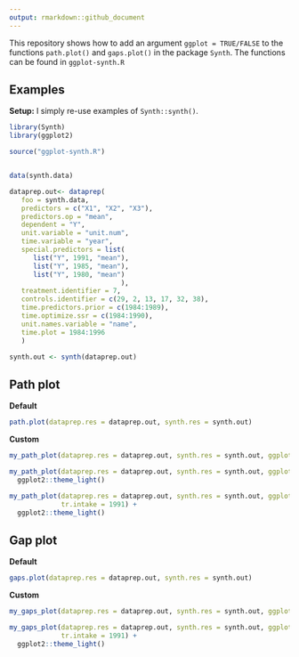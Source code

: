 ```yaml
---
output: rmarkdown::github_document
---
```


This repository shows how to add an argument `ggplot = TRUE/FALSE` to the functions `path.plot()` and `gaps.plot()` in the package `Synth`. The functions can be found in `ggplot-synth.R`

## Examples

**Setup:** I simply re-use examples of `Synth::synth()`.

```r
library(Synth)
library(ggplot2)

source("ggplot-synth.R")


data(synth.data)

dataprep.out<- dataprep(
   foo = synth.data,
   predictors = c("X1", "X2", "X3"),
   predictors.op = "mean",
   dependent = "Y",
   unit.variable = "unit.num",
   time.variable = "year",
   special.predictors = list(
      list("Y", 1991, "mean"),
      list("Y", 1985, "mean"),
      list("Y", 1980, "mean")
                            ),
   treatment.identifier = 7,
   controls.identifier = c(29, 2, 13, 17, 32, 38),
   time.predictors.prior = c(1984:1989),
   time.optimize.ssr = c(1984:1990),
   unit.names.variable = "name",
   time.plot = 1984:1996
   )

synth.out <- synth(dataprep.out)
```

## Path plot

**Default**
```r
path.plot(dataprep.res = dataprep.out, synth.res = synth.out)
```

**Custom**
```r
my_path_plot(dataprep.res = dataprep.out, synth.res = synth.out, ggplot = TRUE)
```
```r
my_path_plot(dataprep.res = dataprep.out, synth.res = synth.out, ggplot = TRUE) +
  ggplot2::theme_light()
```
```r
my_path_plot(dataprep.res = dataprep.out, synth.res = synth.out, ggplot = TRUE,
             tr.intake = 1991) +
  ggplot2::theme_light()
```


## Gap plot

**Default**
```r
gaps.plot(dataprep.res = dataprep.out, synth.res = synth.out)
```

**Custom**
```r
my_gaps_plot(dataprep.res = dataprep.out, synth.res = synth.out, ggplot = TRUE)
```
```r
my_gaps_plot(dataprep.res = dataprep.out, synth.res = synth.out, ggplot = TRUE,
             tr.intake = 1991) +
  ggplot2::theme_light()
```


